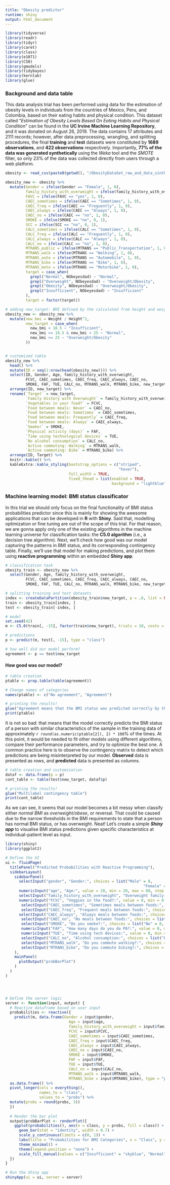```yaml
---
title: "Obesity predictor"
runtime: shiny
output: html_document
---
```


```r
library(tidyverse)
library(readr)
library(tidyr)
library(caret)
library(class)
library(e1071)
library(C50)
library(gmodels)
library(tidybayes)
library(kernlab)
library(glue)
```


### Background and data table

This data analysis trial has been performed using data for the estimation of obesity levels in individuals from the countries of Mexico, Peru, and Colombia, based on their eating habits and physical condition. This dataset called "*Estimation of Obesity Levels Based On Eating Habits and Physical Condition*" can be found in the **UC Irvine Machine Learning Repository**, and it was donated on August 26, 2019.
The data contains 17 attributes and 2111 records; however, after data preprocessing, wrangling, and splitting procedures, the final **training** and **test** datasets were constituted by **1689 observations**, and **422 observations** respectively. 
Importantly, **77% of the data was generated synthetically** using the *Weka* tool and the *SMOTE* filter, so only 23% of the data was collected directly from users through a web platform.

```r
obesity <- read_csv(paste0(getwd(), "/ObesityDataSet_raw_and_data_sinthetic.csv"))

obesity_new <- obesity %>%
  mutate(Gender = ifelse(Gender == "Female", 1, 0),
         family_history_with_overweight = ifelse(family_history_with_overweight == "yes", 1, 0),
         FAVC = ifelse(FAVC == "yes", 1, 0),
         CAEC_sometimes = ifelse(CAEC == "Sometimes", 1, 0),
         CAEC_freq = ifelse(CAEC == "Frequently", 1, 0),
         CAEC_always = ifelse(CAEC == "Always", 1, 0),
         CAEC_no = ifelse(CAEC == "no", 1, 0),
         SMOKE = ifelse(SMOKE == "no", 0, 1),
         SCC = ifelse(SCC == "no", 0, 1),
         CALC_sometimes = ifelse(CALC == "Sometimes", 1, 0),
         CALC_freq = ifelse(CALC == "Frequently", 1, 0),
         CALC_always = ifelse(CALC == "Always", 1, 0),
         CALC_no = ifelse(CALC == "no", 1, 0),
         MTRANS_public = ifelse(MTRANS == "Public_Transportation", 1, 0),
         MTRANS_walk = ifelse(MTRANS == "Walking", 1, 0),
         MTRANS_auto = ifelse(MTRANS == "Automobile", 1, 0),
         MTRANS_bike = ifelse(MTRANS == "Bike", 1, 0),
         MTRANS_moto = ifelse(MTRANS == "Motorbike", 1, 0),
         target = case_when(
           grepl("Normal", NObeyesdad) ~ "Normal",
           grepl("Overweight", NObeyesdad) ~ "Overweight/Obesity",
           grepl("Obesity", NObeyesdad) ~ "Overweight/Obesity",
           grepl("Insufficient", NObeyesdad) ~ "Insufficient"
         ),
         target = factor(target))

# adding new_target: BMI defined by the calculated from height and weight
obesity_new <- obesity_new %>%
  mutate(new_bmi = Weight / Height^2,
         new_target = case_when(
           new_bmi < 18.5 ~ "Insufficient",
           new_bmi >= 18.5 & new_bmi < 25 ~ "Normal",
           new_bmi >= 25 ~ "Overweight/Obesity"
         ))


# customized table
obesity_new %>%
  head() %>%
  mutate(ID = seq(1:nrow(head(obesity_new)))) %>%
  select(ID, Gender, Age, family_history_with_overweight,
         FCVC, CAEC_sometimes, CAEC_freq, CAEC_always, CAEC_no,
         SMOKE, FAF, TUE, CALC_no, MTRANS_walk, MTRANS_bike, new_target) %>%
  arrange(ID, new_target) %>%
  rename(`Target` = new_target,
         `Family History with Overweight` = family_history_with_overweight,
         `Vegetables in your food?` = FCVC,
         `Food between meals: Never` = CAEC_no,
         `Food between meals: Sometimes` = CAEC_sometimes,
         `Food between meals: Frequently` = CAEC_freq,
         `Food between meals: Always` = CAEC_always,
         `Smoker` = SMOKE,
         `Physical activity (days)` = FAF,
         `Time using technological devices` = TUE,
         `No alcohol consumption` = CALC_no,
         `Active commuting: Walking` = MTRANS_walk,
         `Active commuting: Bike` = MTRANS_bike) %>%
  arrange(ID, Target) %>%
  knitr::kable() %>%
  kableExtra::kable_styling(bootstrap_options = c("striped",
                                                  "hover"),
                            full_width = TRUE,
                            fixed_thead = list(enabled = TRUE,
                                               background = "lightblue"))

```


### Machine learning model: BMI status classificator

In this trial we should only focus on the final functionality of BMI status probabilities predictor since this is mainly for showing the awesome applications that can be developed in **R** with **Shiny**. Said that, modelling optimization or fine tuning are out of the scope of this trial. For that reason, we are gonna apply only one of the existing algorithms in the machine learning universe for classification tasks: the **C5.0 algorithm** (i.e., a decision tree algorithm). Next, we'll check how good was our model capturing the patterns in BMI status, and its corresponding contingency table. Finally, we'll use that model for making predictions, and plot them using **reactive programming** within an embedded **Shiny app**.  

```r
# classification task
obesity_train <- obesity_new %>%
  select(Gender, Age, family_history_with_overweight,
         FCVC, CAEC_sometimes, CAEC_freq, CAEC_always, CAEC_no,
         SMOKE, FAF, TUE, CALC_no, MTRANS_walk, MTRANS_bike, new_target)

# splitting training and test datasets
index <- createDataPartition(obesity_train$new_target, p = .8, list = FALSE)
train <- obesity_train[index, ]
test <- obesity_train[-index, ]

# model
set.seed(42)
m <- C5.0(train[, -15], factor(train$new_target), trials = 10, costs = NULL)

# predictions
p <- predict(m, test[, -15], type = "class")

# how well did our model perform?
agreement <- p == test$new_target
```


#### How good was our model?

```r
# table creation
ptable <- prop.table(table(agreement))

# Change names of categories
names(ptable) <- c("No agreement", "Agreement")

# printing the results!
glue("Agreement means that the BMI status was predicted correctly by the model")
print(ptable)
```

It is not so bad: that means that the model correctly predicts the BMI status of a person with similar characteristics of the sample in the training data of approximately `r round(as.numeric(ptable[2]), 2) * 100`% of the times. At this point, it would be needed to fit other models using different algorithms, compare their performance parameters, and try to optimize the best one.
A common practice here is to observe the contingency matrix to detect which predictions are being misinterpreted by our model. **Observed** data is presented as *rows*, and **predicted** data is presented as *columns*.

```r
# table creation and customization
dataf <- data.frame(p = p)
cont_table <- table(test$new_target, dataf$p)

# printing the results!
glue("Multilabel contingency table")
print(cont_table)
```

As we can see, it seems that our model becomes a bit messy when classify either *normal BMI* as *overweight/obese*, or reversal. That could be caused due to the narrow thresholds in the BMI requirements to state that a person has normal BMI status, or has overweight. 
Neat! Let's create a simple ***Shiny app*** to visualise BMI status predictions given specific characteristics at individual-patient level as input.

```r
library(shiny)
library(ggplot2)

# Define the UI
ui <- fluidPage(
  titlePanel("Predicted Probabilities with Reactive Programming"),
  sidebarLayout(
    sidebarPanel(
      selectInput("gender", "Gender:", choices = list("Male" = 0, 
                                                             "Female" = 1)),
      numericInput("age", "Age:", value = 20, min = 20, max = 60, step = 1),
      selectInput("family_history_with_overweight", "Overweight family history:", choices = list("No" = 0, "Yes" = 1)),
      numericInput("FCVC", "Veggies in the food?:", value = 0, min = 0, max = 1, step = 1),
       selectInput("CAEC_sometimes", "Sometimes meals between foods:", choices = list("No" = 0, "Yes" = 1)),
       selectInput("CAEC_freq", "Frequent meals between foods:", choices = list("No" = 0, "Yes" = 1)),
      selectInput("CAEC_always", "Always meals between foods:", choices = list("No" = 0, "Yes" = 1)),
       selectInput("CAEC_no", "No meals between foods:", choices = list("Any meals" = 0, "No meals" = 1)),
       selectInput("SMOKE", "Do you smoke?:", choices = list("No" = 0, "Yes" = 1)),
       numericInput("FAF", "How many days do you do PA?:", value = 0, min = 0, max = 3, step = 1),
       numericInput("TUE", "Time using tech devices:", value = 0, min = 0, max = 2, step = 1),
       selectInput("CALC_no", "Alcohol consumption:", choices = list("Eventually" = 0, "No alcohol" = 1)),
       selectInput("MTRANS_walk", "Do you commute walking?:", choices = list("No" = 0, "Yes" = 1)),
       selectInput("MTRANS_bike", "Do you commute biking?:", choices = list("No" = 0, "Yes" = 1))
    ),
    mainPanel(
      plotOutput("probBarPlot")
    )
  )
)




# Define the server logic
server <- function(input, output) {
  # Reactive dataframe based on user input
  probabilities <- reactive({
    predict(m, data.frame(Gender = input$gender,
                            Age = input$age,
                            family_history_with_overweight = input$family_history_with_overweight,
                            FCVC = input$FCVC,
                            CAEC_sometimes = input$CAEC_sometimes, 
                            CAEC_freq = input$CAEC_freq,
                            CAEC_always = input$CAEC_always,
                            CAEC_no = input$CAEC_no,
                            SMOKE = input$SMOKE,
                            FAF = input$FAF,
                            TUE = input$TUE,
                            CALC_no = input$CALC_no,
                            MTRANS_walk = input$MTRANS_walk,
                            MTRANS_bike = input$MTRANS_bike), type = "prob") %>%
  as.data.frame() %>%
  pivot_longer(cols = everything(),
               names_to = "class",
               values_to = "probs") %>%
  mutate(probs = round(probs, 3))
  })
  
  # Render the bar plot
  output$probBarPlot <- renderPlot({
    ggplot(probabilities(), aes(x = class, y = probs, fill = class)) +
      geom_bar(stat = "identity", width = 0.7) +
      scale_y_continuous(limits = c(0, 1)) +
      labs(title = "Probabilities for BMI Categories", x = "Class", y = "Probability") +
      theme_minimal() +
      theme(legend.position = "none") +
      scale_fill_manual(values = c("Insufficient" = "skyblue", "Normal" = "lightgreen", "Overweight/Obesity" = "salmon"))
  })
}

# Run the Shiny app
shinyApp(ui = ui, server = server)

```

